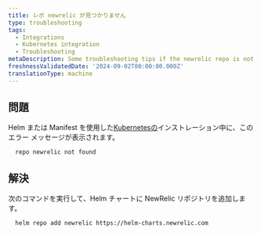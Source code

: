 ```yaml
---
title: レポ newrelic が見つかりません
type: troubleshooting
tags:
  - Integrations
  - Kubernetes integration
  - Troubleshooting
metaDescription: Some troubleshooting tips if the newrelic repo is not found.
freshnessValidatedDate: '2024-09-02T00:00:00.000Z'
translationType: machine
---
```


## 問題

Helm または Manifest を使用した[Kubernetesの](/install/kubernetes/)インストレーション中に、このエラー メッセージが表示されます。

```shell
  repo newrelic not found
```

## 解決

次のコマンドを実行して、Helm チャートに NewRelic リポジトリを追加します。

```shell
  helm repo add newrelic https://helm-charts.newrelic.com
```